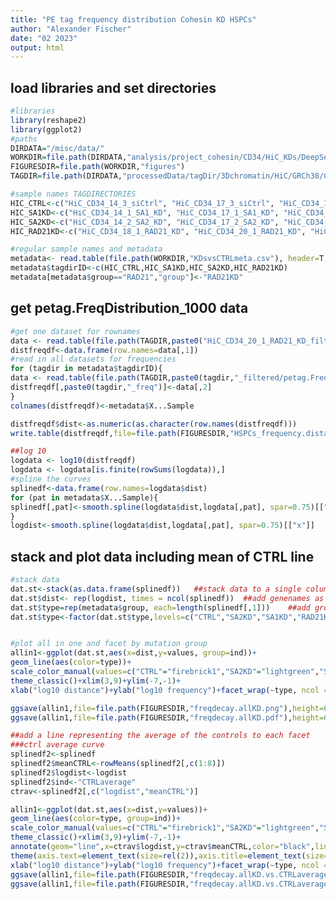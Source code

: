 ```yaml
---
title: "PE tag frequency distribution Cohesin KD HSPCs"
author: "Alexander Fischer"
date: "02 2023"
output: html
---
```



## load libraries and set directories
```r
#libraries
library(reshape2)
library(ggplot2)
#paths
DIRDATA="/misc/data/"
WORKDIR=file.path(DIRDATA,"analysis/project_cohesin/CD34/HiC_KDs/DeepSeq_Analysis")
FIGURESDIR=file.path(WORKDIR,"figures")
TAGDIR=file.path(DIRDATA,"processedData/tagDir/3Dchromatin/HiC/GRCh38/CD34")

#sample names TAGDIRECTORIES
HIC_CTRL<-c("HiC_CD34_14_3_siCtrl", "HiC_CD34_17_3_siCtrl", "HiC_CD34_18_4_siCtrl", "HiC_CD34_20_6_siCtrl_Rep1", "HiC_CD34_21_4_siCtrl_Rep1", "HiC_CD34_22_3_siCtrl", "HiC_CD34_27_4_siCtrl", "HiC_CD34_28_6_siCtrl")
HIC_SA1KD<-c("HiC_CD34_14_1_SA1_KD", "HiC_CD34_17_1_SA1_KD", "HiC_CD34_20_4_SA1_KD", "HiC_CD34_21_2_SA1_KD", "HiC_CD34_27_3_SA1_KD", "HiC_CD34_28_4_SA1_KD")
HIC_SA2KD<-c("HiC_CD34_14_2_SA2_KD", "HiC_CD34_17_2_SA2_KD", "HiC_CD34_20_5_SA2_KD", "HiC_CD34_21_3_SA2_KD", "HiC_CD34_22_2_SA2_KD", "HiC_CD34_28_5_SA2_KD")
HIC_RAD21KD<-c("HiC_CD34_18_1_RAD21_KD", "HiC_CD34_20_1_RAD21_KD", "HiC_CD34_22_1_RAD21_KD", "HiC_CD34_27_1_RAD21_KD", "HiC_CD34_28_1_RAD21_KD")

#regular sample names and metadata
metadata<- read.table(file.path(WORKDIR,"KDsvsCTRLmeta.csv"), header=T, sep=",")
metadata$tagdirID<-c(HIC_CTRL,HIC_SA1KD,HIC_SA2KD,HIC_RAD21KD)
metadata[metadata$group=="RAD21","group"]<-"RAD21KD"
```


## get petag.FreqDistribution_1000 data
```r
#get one dataset for rownames
data <- read.table(file.path(TAGDIR,paste0("HiC_CD34_20_1_RAD21_KD_filtered/petag.FreqDistribution_1000.txt")), header=T, sep="\t", stringsAsFactors=FALSE, check.names = FALSE)
distfreqdf<-data.frame(row.names=data[,1])
#read in all datasets for frequencies
for (tagdir in metadata$tagdirID){
data <- read.table(file.path(TAGDIR,paste0(tagdir,"_filtered/petag.FreqDistribution_1000.txt")), header=T, sep="\t", stringsAsFactors=FALSE, check.names = FALSE)
distfreqdf[,paste0(tagdir,"_freq")]<-data[,2]
}
colnames(distfreqdf)<-metadata$X...Sample

distfreqdf$dist<-as.numeric(as.character(row.names(distfreqdf)))
write.table(distfreqdf,file=file.path(FIGURESDIR,"HSPCs_frequency.distance.txt"),sep="\t",quote=FALSE)

##log 10
logdata <- log10(distfreqdf)
logdata <- logdata[is.finite(rowSums(logdata)),]
#spline the curves
splinedf<-data.frame(row.names=logdata$dist)
for (pat in metadata$X...Sample){
splinedf[,pat]<-smooth.spline(logdata$dist,logdata[,pat], spar=0.75)[["y"]]
}
logdist<-smooth.spline(logdata$dist,logdata[,pat], spar=0.75)[["x"]]
```

## stack and plot data including mean of CTRL line
```r
#stack data
dat.st<-stack(as.data.frame(splinedf))   ##stack data to a single column
dat.st$dist<- rep(logdist, times = ncol(splinedf))  ##add genenames as extra col
dat.st$type=rep(metadata$group, each=length(splinedf[,1]))    ##add group identity as extra col
dat.st$type<-factor(dat.st$type,levels=c("CTRL","SA2KD","SA1KD","RAD21KD"))


#plot all in one and facet by mutation group
allin1<-ggplot(dat.st,aes(x=dist,y=values, group=ind))+
geom_line(aes(color=type))+
scale_color_manual(values=c("CTRL"="firebrick1","SA2KD"="lightgreen","SA1KD"="darkgoldenrod3","RAD21KD"="violet"))+
theme_classic()+xlim(3,9)+ylim(-7,-1)+
xlab("log10 distance")+ylab("log10 frequency")+facet_wrap(~type, ncol = 5)

ggsave(allin1,file=file.path(FIGURESDIR,"freqdecay.allKD.png"),height=6,width=20)
ggsave(allin1,file=file.path(FIGURESDIR,"freqdecay.allKD.pdf"),height=6,width=20)

##add a line representing the average of the controls to each facet
###ctrl average curve
splinedf2<-splinedf
splinedf2$meanCTRL<-rowMeans(splinedf2[,c(1:8)])
splinedf2$logdist<-logdist
splinedf2$ind<-"CTRLaverage"
ctrav<-splinedf2[,c("logdist","meanCTRL")]

allin1<-ggplot(dat.st,aes(x=dist,y=values))+
geom_line(aes(color=type, group=ind))+
scale_color_manual(values=c("CTRL"="firebrick1","SA2KD"="lightgreen","SA1KD"="darkgoldenrod3","RAD21KD"="violet"))+
theme_classic()+xlim(3,9)+ylim(-7,-1)+
annotate(geom="line",x=ctrav$logdist,y=ctrav$meanCTRL,color="black",linetype = "longdash")+
theme(axis.text=element_text(size=rel(2)),axis.title=element_text(size=rel(2)))+theme(strip.background = element_blank(), strip.text = element_blank())+
xlab("log10 distance")+ylab("log10 frequency")+facet_wrap(~type, ncol = 5)
ggsave(allin1,file=file.path(FIGURESDIR,"freqdecay.allKD.vs.CTRLaverage.png"),height=6,width=20)
ggsave(allin1,file=file.path(FIGURESDIR,"freqdecay.allKD.vs.CTRLaverage.pdf"),height=6,width=20)
```

